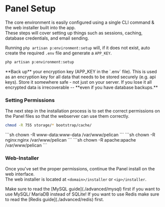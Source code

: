 
# Panel Setup

The core environment is easily configured using a single CLI command & the web installer built into the app.  
These steps will cover setting up things such as sessions, caching, database credentials, and email sending.

Running `php artisan p:environment:setup` will, if it does not exist, auto create the required `.env` file and generate a `APP_KEY`.

```sh
php artisan p:environment:setup
```

<Admonition type="warning" title="BACK UP APP_KEY!">
    **Back up** your encryption key (APP_KEY in the `.env` file). This is used as an encryption key for all data that needs to be stored securely (e.g. api keys).
    Store it somewhere safe - not just on your server. If you lose it all encrypted data is irrecoverable -- **even if you have database backups.**
</Admonition>

### Setting Permissions

The next step in the installation process is to set the correct permissions on the Panel files so that the webserver can
use them correctly.

```sh
chmod -R 755 storage/* bootstrap/cache/
```

<Tabs groupId="webserver">
    <TabItem value='NGINX/Apache'>
        ```sh
        chown -R www-data:www-data /var/www/pelican
        ```
    </TabItem>
    <TabItem value='Rocky Linux NGINX'>
        ```sh
        chown -R nginx:nginx /var/www/pelican
        ```
    </TabItem>
    <TabItem value='Rocky Linux Apache'>
        ```sh
        chown -R apache:apache /var/www/pelican
        ```
    </TabItem>
</Tabs>

### Web-Installer

Once you've set the proper permissions, continue the Panel install on the web interface.  
The web installer is located at `<domain>/installer` or `<ip>/installer`.

<Admonition type="info" title="Want something advanced?">
    Make sure to read the [MySQL guide](./advanced/mysql) first if you want to use MySQL/ MariaDB instead of SQLite!
    If you want to use Redis make sure to read the [Redis guide](./advanced/redis) first.
</Admonition>
